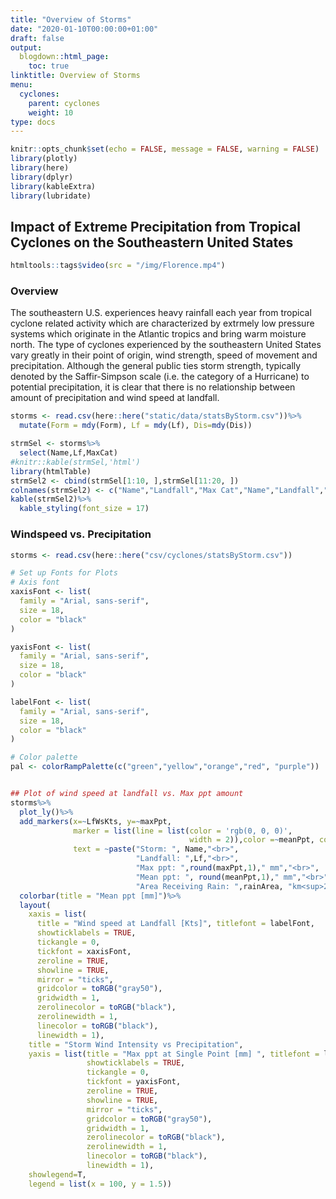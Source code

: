 ```yaml
---
title: "Overview of Storms"
date: "2020-01-10T00:00:00+01:00"
draft: false
output:
  blogdown::html_page:
    toc: true
linktitle: Overview of Storms
menu:
  cyclones:
    parent: cyclones
    weight: 10
type: docs
---
```

```r
knitr::opts_chunk$set(echo = FALSE, message = FALSE, warning = FALSE)
library(plotly)
library(here)
library(dplyr)
library(kableExtra)
library(lubridate)
```

## Impact of Extreme Precipitation from Tropical Cyclones on the Southeastern United States

```r
htmltools::tags$video(src = "/img/Florence.mp4")
```


### Overview
  The southeastern U.S. experiences heavy rainfall each year from tropical cyclone related activity which are characterized by extrmely low pressure systems which originate in the Atlantic tropics and bring warm moisture north. The type of cyclones experienced by the southeastern United States vary greatly in their point of origin, wind strength, speed of movement and precipitation. Although the general public ties storm strength, typically denoted by the Saffir-Simpson scale (i.e. the category of a Hurricane) to potential precipitation, it is clear that there is no relationship between amount of precipitation and wind speed at landfall.

```r
storms <- read.csv(here::here("static/data/statsByStorm.csv"))%>%
  mutate(Form = mdy(Form), Lf = mdy(Lf), Dis=mdy(Dis))

strmSel <- storms%>%
  select(Name,Lf,MaxCat)
#knitr::kable(strmSel,'html')
library(htmlTable)
strmSel2 <- cbind(strmSel[1:10, ],strmSel[11:20, ])
colnames(strmSel2) <- c("Name","Landfall","Max Cat","Name","Landfall","Max Cat")
kable(strmSel2)%>%
  kable_styling(font_size = 17)
```
  
### Windspeed vs. Precipitation



```r
storms <- read.csv(here::here("csv/cyclones/statsByStorm.csv"))

# Set up Fonts for Plots
# Axis font
xaxisFont <- list(
  family = "Arial, sans-serif",
  size = 18,
  color = "black"
)

yaxisFont <- list(
  family = "Arial, sans-serif",
  size = 18,
  color = "black"
)

labelFont <- list(
  family = "Arial, sans-serif",
  size = 18,
  color = "black"
)

# Color palette
pal <- colorRampPalette(c("green","yellow","orange","red", "purple"))


## Plot of wind speed at landfall vs. Max ppt amount
storms%>%
  plot_ly()%>%
  add_markers(x=~LfWsKts, y=~maxPpt, 
              marker = list(line = list(color = 'rgb(0, 0, 0)',
                                        width = 2)),color =~meanPpt, colors = pal(50) , size=12, hoverinfo = "text",
              text = ~paste("Storm: ", Name,"<br>",
                            "Landfall: ",Lf,"<br>",
                            "Max ppt: ",round(maxPpt,1)," mm","<br>",
                            "Mean ppt: ", round(meanPpt,1)," mm","<br>",
                            "Area Receiving Rain: ",rainArea, "km<sup>2"))%>%
  colorbar(title = "Mean ppt [mm]")%>%
  layout(
    xaxis = list(
      title = "Wind speed at Landfall [Kts]", titlefont = labelFont,
      showticklabels = TRUE,
      tickangle = 0,
      tickfont = xaxisFont,
      zeroline = TRUE,
      showline = TRUE,
      mirror = "ticks",
      gridcolor = toRGB("gray50"),
      gridwidth = 1,
      zerolinecolor = toRGB("black"),
      zerolinewidth = 1,
      linecolor = toRGB("black"),
      linewidth = 1),
    title = "Storm Wind Intensity vs Precipitation",
    yaxis = list(title = "Max ppt at Single Point [mm] ", titlefont = labelFont,
                 showticklabels = TRUE,
                 tickangle = 0,
                 tickfont = yaxisFont,
                 zeroline = TRUE,
                 showline = TRUE,
                 mirror = "ticks",
                 gridcolor = toRGB("gray50"),
                 gridwidth = 1,
                 zerolinecolor = toRGB("black"),
                 zerolinewidth = 1,
                 linecolor = toRGB("black"),
                 linewidth = 1),
    showlegend=T,
    legend = list(x = 100, y = 1.5))
```


